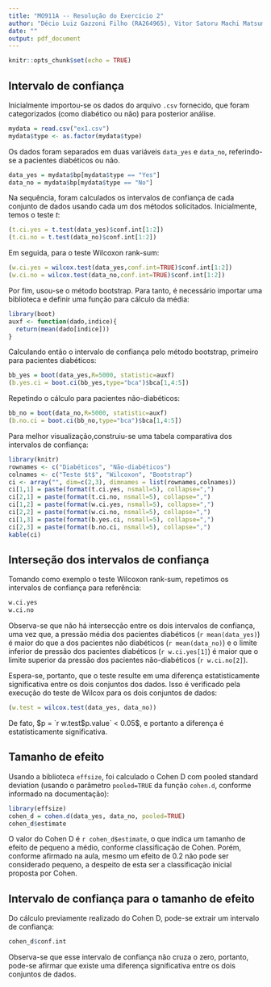 ```yaml
---
title: "MO911A -- Resolução do Exercício 2"
author: "Décio Luiz Gazzoni Filho (RA264965), Vitor Satoru Machi Matsumine (RA264962)"
date: ""
output: pdf_document
---
```


```r
knitr::opts_chunk$set(echo = TRUE)
```


## Intervalo de confiança

Inicialmente importou-se os dados do arquivo `.csv` fornecido, que foram categorizados (como diabético ou não) para posterior análise.

```r
mydata = read.csv("ex1.csv")
mydata$type <- as.factor(mydata$type)
```

Os dados foram separados em duas variáveis `data_yes` e `data_no`, referindo-se a pacientes diabéticos ou não.

```r
data_yes = mydata$bp[mydata$type == "Yes"]
data_no = mydata$bp[mydata$type == "No"]
```

Na sequência, foram calculados os intervalos de confiança de cada conjunto de dados usando cada um dos métodos solicitados. Inicialmente, temos o teste $t$:

```r
(t.ci.yes = t.test(data_yes)$conf.int[1:2])
(t.ci.no = t.test(data_no)$conf.int[1:2])
```

Em seguida, para o teste Wilcoxon rank-sum:

```r
(w.ci.yes = wilcox.test(data_yes,conf.int=TRUE)$conf.int[1:2])
(w.ci.no = wilcox.test(data_no,conf.int=TRUE)$conf.int[1:2])
```

Por fim, usou-se o método bootstrap. Para tanto, é necessário importar uma biblioteca e definir uma função para cálculo da média:

```r
library(boot)
auxf <- function(dado,indice){
  return(mean(dado[indice]))
}
```

Calculando então o intervalo de confiança pelo método bootstrap, primeiro para pacientes diabéticos:

```r
bb_yes = boot(data_yes,R=5000, statistic=auxf)
(b.yes.ci = boot.ci(bb_yes,type="bca")$bca[1,4:5])
```

Repetindo o cálculo para pacientes não-diabéticos:

```r
bb_no = boot(data_no,R=5000, statistic=auxf)
(b.no.ci = boot.ci(bb_no,type="bca")$bca[1,4:5])
```

Para melhor visualização,construiu-se uma tabela comparativa dos intervalos de confiança:

```r
library(knitr)
rownames <- c("Diabéticos", "Não-diabéticos")
colnames <- c("Teste $t$", "Wilcoxon", "Bootstrap")
ci <- array("", dim=c(2,3), dimnames = list(rownames,colnames))
ci[1,1] = paste(format(t.ci.yes, nsmall=5), collapse=",")
ci[2,1] = paste(format(t.ci.no, nsmall=5), collapse=",")
ci[1,2] = paste(format(w.ci.yes, nsmall=5), collapse=",")
ci[2,2] = paste(format(w.ci.no, nsmall=5), collapse=",")
ci[1,3] = paste(format(b.yes.ci, nsmall=5), collapse=",")
ci[2,3] = paste(format(b.no.ci, nsmall=5), collapse=",")
kable(ci)
```


## Interseção dos intervalos de confiança

Tomando como exemplo o teste Wilcoxon rank-sum, repetimos os intervalos de confiança para referência:

```r
w.ci.yes
w.ci.no
```

Observa-se que não há intersecção entre os dois intervalos de confiança, uma vez que, a pressão média dos pacientes diabéticos (`r mean(data_yes)`) é maior do que a dos pacientes não diabéticos (`r mean(data_no)`) e o limite inferior de pressão dos pacientes diabéticos (`r w.ci.yes[1]`) é maior que o limite superior da pressão dos pacientes não-diabéticos (`r w.ci.no[2]`).

Espera-se, portanto, que o teste resulte em uma diferença estatisticamente significativa entre os dois conjuntos dos dados. Isso é verificado pela execução do teste de Wilcox para os dois conjuntos de dados:

```r
(w.test = wilcox.test(data_yes, data_no))
```

De fato, $p = `r w.test$p.value` < 0.05$, e portanto a diferença é estatisticamente significativa.


## Tamanho de efeito

Usando a biblioteca `effsize`, foi calculado o Cohen D com pooled standard deviation (usando o parâmetro `pooled=TRUE` da função `cohen.d`, conforme informado na documentação):

```r
library(effsize)
cohen_d = cohen.d(data_yes, data_no, pooled=TRUE)
cohen_d$estimate
```

O valor do Cohen D é `r cohen_d$estimate`, o que indica um tamanho de efeito de pequeno a médio, conforme classificação de Cohen. Porém, conforme afirmado na aula, mesmo um efeito de 0.2 não pode ser considerado pequeno, a despeito de esta ser a classificação inicial proposta por Cohen.


## Intervalo de confiança para o tamanho de efeito

Do cálculo previamente realizado do Cohen D, pode-se extrair um intervalo de confiança:

```r
cohen_d$conf.int
```

Observa-se que esse intervalo de confiança não cruza o zero, portanto, pode-se afirmar que existe uma diferença significativa entre os dois conjuntos de dados.